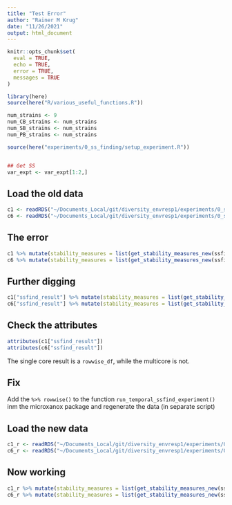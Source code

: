 ```yaml
---
title: "Test Error"
author: "Rainer M Krug"
date: "11/26/2021"
output: html_document
---
```


```r
knitr::opts_chunk$set(
  eval = TRUE,
  echo = TRUE,
  error = TRUE,
  messages = TRUE
)

library(here)
source(here("R/various_useful_functions.R"))

num_strains <- 9
num_CB_strains <- num_strains
num_SB_strains <- num_strains
num_PB_strains <- num_strains

source(here("experiments/0_ss_finding/setup_experiment.R"))


## Get SS
var_expt <- var_expt[1:2,]

```

## Load the old data

```r
c1 <- readRDS("~/Documents_Local/git/diversity_envresp1/experiments/0_ss_finding/data/1c_9_strain_SS_data.RDS")
c6 <- readRDS("~/Documents_Local/git/diversity_envresp1/experiments/0_ss_finding/data/6c_9_strain_SS_data.RDS")
```

## The error

```r
c1 %>% mutate(stability_measures = list(get_stability_measures_new(ssfind_result)))
c6 %>% mutate(stability_measures = list(get_stability_measures_new(ssfind_result)))
```

## Further digging
```r
c1["ssfind_result"] %>% mutate(stability_measures = list(get_stability_measures_new(ssfind_result)))
c6["ssfind_result"] %>% mutate(stability_measures = list(get_stability_measures_new(ssfind_result)))
```

## Check the attributes
```r
attributes(c1["ssfind_result"])
attributes(c6["ssfind_result"])
```

The single core result is a `rowwise_df`, while the multicore is not.

## Fix
Add the `%>% rowwise()` to the function `run_temporal_ssfind_experiment()` inm the microxanox package and regenerate the data (in separate script)

## Load the new data

```r
c1_r <- readRDS("~/Documents_Local/git/diversity_envresp1/experiments/0_ss_finding/data/1c_rowwise_9_strain_SS_data.RDS")
c6_r <- readRDS("~/Documents_Local/git/diversity_envresp1/experiments/0_ss_finding/data/6c_rowwise_9_strain_SS_data.RDS")
```

## Now working

```r
c1_r %>% mutate(stability_measures = list(get_stability_measures_new(ssfind_result)))
c6_r %>% mutate(stability_measures = list(get_stability_measures_new(ssfind_result)))
```
